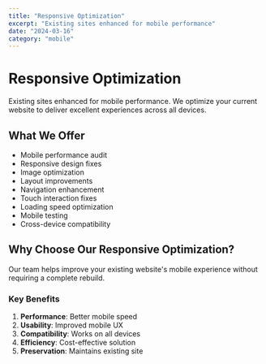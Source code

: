 ```yaml
---
title: "Responsive Optimization"
excerpt: "Existing sites enhanced for mobile performance"
date: "2024-03-16"
category: "mobile"
---
```


# Responsive Optimization

Existing sites enhanced for mobile performance. We optimize your current website to deliver excellent experiences across all devices.

## What We Offer

- Mobile performance audit
- Responsive design fixes
- Image optimization
- Layout improvements
- Navigation enhancement
- Touch interaction fixes
- Loading speed optimization
- Mobile testing
- Cross-device compatibility

## Why Choose Our Responsive Optimization?

Our team helps improve your existing website's mobile experience without requiring a complete rebuild.

### Key Benefits

1. **Performance**: Better mobile speed
2. **Usability**: Improved mobile UX
3. **Compatibility**: Works on all devices
4. **Efficiency**: Cost-effective solution
5. **Preservation**: Maintains existing site 